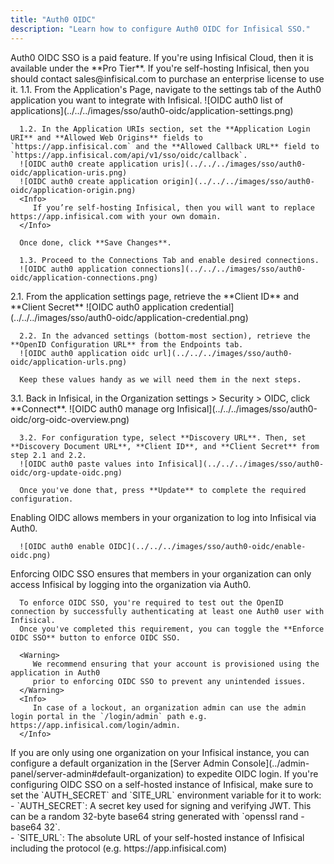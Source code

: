```yaml
---
title: "Auth0 OIDC"
description: "Learn how to configure Auth0 OIDC for Infisical SSO."
---
```


<Info>
  Auth0 OIDC SSO is a paid feature. If you're using Infisical Cloud, then it is
  available under the **Pro Tier**. If you're self-hosting Infisical, then you
  should contact sales@infisical.com to purchase an enterprise license to use
  it.
</Info>

<Steps>
   <Step title="Setup application in Auth0">
      1.1. From the Application's Page, navigate to the settings tab of the Auth0 application you want to integrate with Infisical.
      ![OIDC auth0 list of applications](../../../images/sso/auth0-oidc/application-settings.png)
      
      1.2. In the Application URIs section, set the **Application Login URI** and **Allowed Web Origins** fields to `https://app.infisical.com` and the **Allowed Callback URL** field to `https://app.infisical.com/api/v1/sso/oidc/callback`.
      ![OIDC auth0 create application uris](../../../images/sso/auth0-oidc/application-uris.png)
      ![OIDC auth0 create application origin](../../../images/sso/auth0-oidc/application-origin.png)
      <Info>
         If you’re self-hosting Infisical, then you will want to replace https://app.infisical.com with your own domain.
      </Info>

      Once done, click **Save Changes**.

      1.3. Proceed to the Connections Tab and enable desired connections.
      ![OIDC auth0 application connections](../../../images/sso/auth0-oidc/application-connections.png)

   </Step>
   <Step title="Retrieve Identity Provider (IdP) Information from Auth0">
      2.1. From the application settings page, retrieve the **Client ID** and **Client Secret**
      ![OIDC auth0 application credential](../../../images/sso/auth0-oidc/application-credential.png)

      2.2. In the advanced settings (bottom-most section), retrieve the **OpenID Configuration URL** from the Endpoints tab.
      ![OIDC auth0 application oidc url](../../../images/sso/auth0-oidc/application-urls.png)

      Keep these values handy as we will need them in the next steps.

   </Step>
   <Step title="Finish configuring OIDC in Infisical">
      3.1. Back in Infisical, in the Organization settings > Security > OIDC, click **Connect**.
      ![OIDC auth0 manage org Infisical](../../../images/sso/auth0-oidc/org-oidc-overview.png)

      3.2. For configuration type, select **Discovery URL**. Then, set **Discovery Document URL**, **Client ID**, and **Client Secret** from step 2.1 and 2.2.
      ![OIDC auth0 paste values into Infisical](../../../images/sso/auth0-oidc/org-update-oidc.png)

      Once you've done that, press **Update** to complete the required configuration.

   </Step>
   <Step title="Enable OIDC in Infisical">
      Enabling OIDC allows members in your organization to log into Infisical via Auth0.

      ![OIDC auth0 enable OIDC](../../../images/sso/auth0-oidc/enable-oidc.png)

   </Step>
   <Step title="Enforce OIDC SSO in Infisical">
      Enforcing OIDC SSO ensures that members in your organization can only access Infisical
      by logging into the organization via Auth0.

      To enforce OIDC SSO, you're required to test out the OpenID connection by successfully authenticating at least one Auth0 user with Infisical.
      Once you've completed this requirement, you can toggle the **Enforce OIDC SSO** button to enforce OIDC SSO.

      <Warning>
         We recommend ensuring that your account is provisioned using the application in Auth0
         prior to enforcing OIDC SSO to prevent any unintended issues.
      </Warning>
      <Info>
         In case of a lockout, an organization admin can use the admin login portal in the `/login/admin` path e.g. https://app.infisical.com/login/admin.
      </Info>
   </Step>
</Steps>

<Tip>
    If you are only using one organization on your Infisical instance, you can configure a default organization in the [Server Admin Console](../admin-panel/server-admin#default-organization) to expedite OIDC login.
</Tip>

<Note>
  If you're configuring OIDC SSO on a self-hosted instance of Infisical, make
  sure to set the `AUTH_SECRET` and `SITE_URL` environment variable for it to
  work:
    <div class="height:1px;"/>
    - `AUTH_SECRET`: A secret key used for signing and verifying JWT. This
  can be a random 32-byte base64 string generated with `openssl rand -base64
  32`.
    <div class="height:1px;"/>
    - `SITE_URL`: The absolute URL of your self-hosted instance of Infisical including the protocol (e.g. https://app.infisical.com)
</Note>
